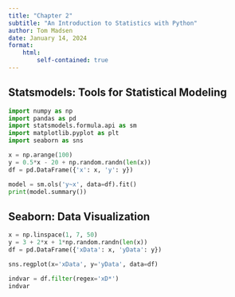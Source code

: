 ```yaml
---
title: "Chapter 2"
subtitle: "An Introduction to Statistics with Python"
author: Tom Madsen
date: January 14, 2024
format: 
    html:
        self-contained: true
---
```


## Statsmodels: Tools for Statistical Modeling

```python
import numpy as np
import pandas as pd
import statsmodels.formula.api as sm
import matplotlib.pyplot as plt
import seaborn as sns
```

```python
x = np.arange(100)
y = 0.5*x - 20 + np.random.randn(len(x))
df = pd.DataFrame({'x': x, 'y': y})
```

```python
model = sm.ols('y~x', data=df).fit()
print(model.summary())
```

## Seaborn: Data Visualization

```python
x = np.linspace(1, 7, 50)
y = 3 + 2*x + 1*np.random.randn(len(x))
df = pd.DataFrame({'xData': x, 'yData': y})
```

```python
sns.regplot(x='xData', y='yData', data=df)

indvar = df.filter(regex='xD*')
indvar
```